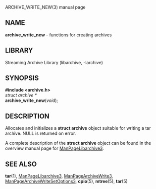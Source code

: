 ARCHIVE_WRITE_NEW(3) manual page 
== NAME == 
'''archive_write_new''' 
- functions for creating archives 
== LIBRARY == 
Streaming Archive Library (libarchive, -larchive) 
== SYNOPSIS == 
'''<nowiki>#include <archive.h></nowiki>''' 
<br> 
''struct archive *'' 
<br> 
'''archive_write_new'''(''void''); 
== DESCRIPTION == 
Allocates and initializes a 
'''struct archive''' 
object suitable for writing a tar archive. 
NULL 
is returned on error. 

A complete description of the 
'''struct archive''' 
object can be found in the overview manual page for 
[[ManPageLibarchive3]]. 
== SEE ALSO == 
'''tar'''(1), 
[[ManPageLibarchive3]], 
[[ManPageArchiveWrite3]], 
[[ManPageArchiveWriteSetOptions3]], 
'''cpio'''(5), 
'''mtree'''(5), 
'''tar'''(5) 
